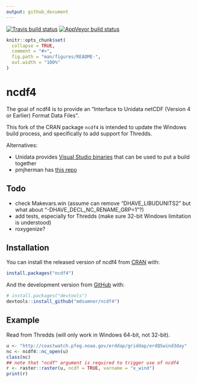 ```yaml
---
output: github_document
---
```


[![Travis build status](https://travis-ci.org/mdsumner/ncdf4.svg?branch=master)](https://travis-ci.org/mdsumner/ncdf4)
[![AppVeyor build status](https://ci.appveyor.com/api/projects/status/github/mdsumner/ncdf4-7fwm0?branch=master&svg=true)](https://ci.appveyor.com/project/mdsumner/ncdf4-7fwm0)

<!-- README.md is generated from README.Rmd. Please edit that file -->

```r
knitr::opts_chunk$set(
  collapse = TRUE,
  comment = "#>",
  fig.path = "man/figures/README-",
  out.width = "100%"
)
```
# ncdf4

The goal of ncdf4 is to provide an "Interface to Unidata netCDF (Version 4 or Earlier) Format Data Files". 

This fork of the CRAN package `ncdf4` is intended to update the Windows build process, and specifically to add support for Thredds. 

Alternatives: 

* Unidata provides [Visual Studio binaries](https://www.unidata.ucar.edu/downloads/netcdf/index.jsp) that can be used
to put a build together 
* pmjherman has [this repo](https://github.com/pmjherman/r-ncdf4-build-opendap-windows)

## Todo

* check Makevars.win (assume can remove "DHAVE_LIBUDUNITS2" but what about "-DHAVE_DECL_NC_RENAME_GRP=1"?)
* add tests, especially for Thredds (make sure 32-bit Windows limitation is understood)
* roxygenize?

## Installation

You can install the released version of ncdf4 from [CRAN](https://CRAN.R-project.org) with:

``` r
install.packages("ncdf4")
```

And the development version from [GitHub](https://github.com/) with:

``` r
# install.packages("devtools")
devtools::install_github("mdsumner/ncdf4")
```
## Example

Read from Thredds (will only work in Windows 64-bit, not 32-bit). 

```r
u <- "http://coastwatch.pfeg.noaa.gov/erddap/griddap/erdQSwind3day"
nc <- ncdf4::nc_open(u)
class(nc)
## note that "ncdf" argument is required to trigger use of ncdf4
r <- raster::raster(u, ncdf = TRUE, varname = "x_wind")
print(r)
```
